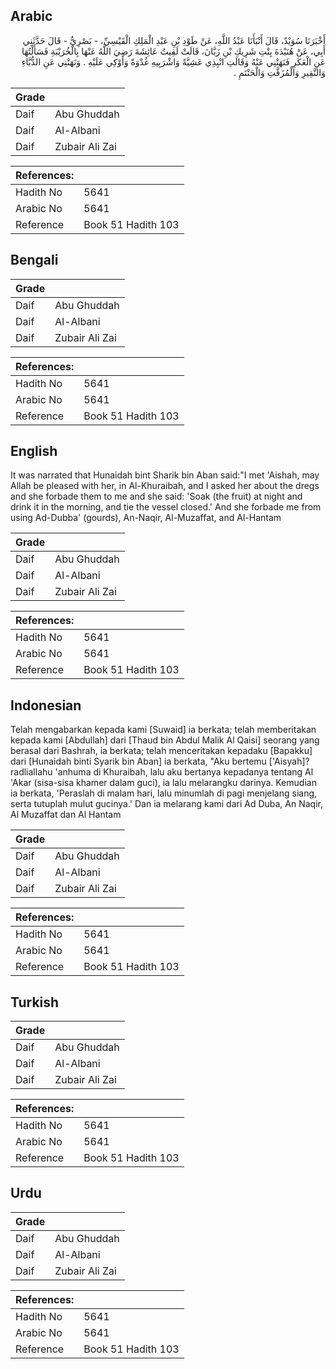 ## Arabic


<div dir="rtl" lang="ar" style={{fontSize:'larger',backgroundColor:'#f8f9fa',padding:20}}>
أَخْبَرَنَا سُوَيْدٌ، قَالَ أَنْبَأَنَا عَبْدُ اللَّهِ، عَنْ طَوْدِ بْنِ عَبْدِ الْمَلِكِ الْقَيْسِيِّ، - بَصْرِيٌّ - قَالَ حَدَّثَنِي أَبِي، عَنْ هُنَيْدَةَ بِنْتِ شَرِيكِ بْنِ زَبَّانَ، قَالَتْ لَقِيتُ عَائِشَةَ رَضِيَ اللَّهُ عَنْهَا بِالْخُرَيْبَةِ فَسَأَلْتُهَا عَنِ الْعَكَرِ فَنَهَتْنِي عَنْهُ وَقَالَتِ انْبِذِي عَشِيَّةً وَاشْرَبِيهِ غُدْوَةً وَأَوْكِي عَلَيْهِ ‏.‏ وَنَهَتْنِي عَنِ الدُّبَّاءِ وَالنَّقِيرِ وَالْمُزَفَّتِ وَالْحَنْتَمِ ‏.‏
</div>
<div style={{backgroundColor:'#f8f9fa',padding:20, marginBottom: 10}}><table> <thead> <tr> <th>Grade</th> <th></th> </tr> </thead> <tbody> <tr><td>Daif</td><td>Abu Ghuddah</td></tr><tr><td>Daif</td><td>Al-Albani</td></tr><tr><td>Daif</td><td>Zubair Ali Zai</td></tr></tbody></table><table> <thead> <tr> <th>References:</th> <th></th> </tr> </thead> <tbody><tr><td>Hadith No</td><td>5641</td></tr><tr><td>Arabic No</td><td>5641</td></tr><tr><td>Reference</td><td>Book 51 Hadith 103</td></tr></tbody></table></div>

## Bengali


<div dir="ltr" lang="bn" style={{fontSize:'larger',backgroundColor:'#f8f9fa',padding:20}}>

</div>
<div style={{backgroundColor:'#f8f9fa',padding:20, marginBottom: 10}}><table> <thead> <tr> <th>Grade</th> <th></th> </tr> </thead> <tbody> <tr><td>Daif</td><td>Abu Ghuddah</td></tr><tr><td>Daif</td><td>Al-Albani</td></tr><tr><td>Daif</td><td>Zubair Ali Zai</td></tr></tbody></table><table> <thead> <tr> <th>References:</th> <th></th> </tr> </thead> <tbody><tr><td>Hadith No</td><td>5641</td></tr><tr><td>Arabic No</td><td>5641</td></tr><tr><td>Reference</td><td>Book 51 Hadith 103</td></tr></tbody></table></div>

## English


<div dir="ltr" lang="en" style={{fontSize:'larger',backgroundColor:'#f8f9fa',padding:20}}>
It was narrated that Hunaidah bint Sharik bin Aban said:"I met 'Aishah, may Allah be pleased with her, in Al-Khuraibah, and I asked her about the dregs and she forbade them to me and she said: 'Soak (the fruit) at night and drink it in the morning, and tie the vessel closed.' And she forbade me from using Ad-Dubba' (gourds), An-Naqir, Al-Muzaffat, and Al-Hantam
</div>
<div style={{backgroundColor:'#f8f9fa',padding:20, marginBottom: 10}}><table> <thead> <tr> <th>Grade</th> <th></th> </tr> </thead> <tbody> <tr><td>Daif</td><td>Abu Ghuddah</td></tr><tr><td>Daif</td><td>Al-Albani</td></tr><tr><td>Daif</td><td>Zubair Ali Zai</td></tr></tbody></table><table> <thead> <tr> <th>References:</th> <th></th> </tr> </thead> <tbody><tr><td>Hadith No</td><td>5641</td></tr><tr><td>Arabic No</td><td>5641</td></tr><tr><td>Reference</td><td>Book 51 Hadith 103</td></tr></tbody></table></div>

## Indonesian


<div dir="ltr" lang="id" style={{fontSize:'larger',backgroundColor:'#f8f9fa',padding:20}}>
Telah mengabarkan kepada kami [Suwaid] ia berkata; telah memberitakan kepada kami [Abdullah] dari [Thaud bin Abdul Malik Al Qaisi] seorang yang berasal dari Bashrah, ia berkata; telah menceritakan kepadaku [Bapakku] dari [Hunaidah binti Syarik bin Aban] ia berkata, "Aku bertemu ['Aisyah]? radliallahu 'anhuma di Khuraibah, lalu aku bertanya kepadanya tentang Al 'Akar (sisa-sisa khamer dalam guci), ia lalu melarangku darinya. Kemudian ia berkata, 'Peraslah di malam hari, lalu minumlah di pagi menjelang siang, serta tutuplah mulut gucinya.' Dan ia melarang kami dari Ad Duba, An Naqir, Al Muzaffat dan Al Hantam
</div>
<div style={{backgroundColor:'#f8f9fa',padding:20, marginBottom: 10}}><table> <thead> <tr> <th>Grade</th> <th></th> </tr> </thead> <tbody> <tr><td>Daif</td><td>Abu Ghuddah</td></tr><tr><td>Daif</td><td>Al-Albani</td></tr><tr><td>Daif</td><td>Zubair Ali Zai</td></tr></tbody></table><table> <thead> <tr> <th>References:</th> <th></th> </tr> </thead> <tbody><tr><td>Hadith No</td><td>5641</td></tr><tr><td>Arabic No</td><td>5641</td></tr><tr><td>Reference</td><td>Book 51 Hadith 103</td></tr></tbody></table></div>

## Turkish


<div dir="ltr" lang="tr" style={{fontSize:'larger',backgroundColor:'#f8f9fa',padding:20}}>

</div>
<div style={{backgroundColor:'#f8f9fa',padding:20, marginBottom: 10}}><table> <thead> <tr> <th>Grade</th> <th></th> </tr> </thead> <tbody> <tr><td>Daif</td><td>Abu Ghuddah</td></tr><tr><td>Daif</td><td>Al-Albani</td></tr><tr><td>Daif</td><td>Zubair Ali Zai</td></tr></tbody></table><table> <thead> <tr> <th>References:</th> <th></th> </tr> </thead> <tbody><tr><td>Hadith No</td><td>5641</td></tr><tr><td>Arabic No</td><td>5641</td></tr><tr><td>Reference</td><td>Book 51 Hadith 103</td></tr></tbody></table></div>

## Urdu


<div dir="rtl" lang="ur" style={{fontSize:'larger',backgroundColor:'#f8f9fa',padding:20}}>

</div>
<div style={{backgroundColor:'#f8f9fa',padding:20, marginBottom: 10}}><table> <thead> <tr> <th>Grade</th> <th></th> </tr> </thead> <tbody> <tr><td>Daif</td><td>Abu Ghuddah</td></tr><tr><td>Daif</td><td>Al-Albani</td></tr><tr><td>Daif</td><td>Zubair Ali Zai</td></tr></tbody></table><table> <thead> <tr> <th>References:</th> <th></th> </tr> </thead> <tbody><tr><td>Hadith No</td><td>5641</td></tr><tr><td>Arabic No</td><td>5641</td></tr><tr><td>Reference</td><td>Book 51 Hadith 103</td></tr></tbody></table></div>